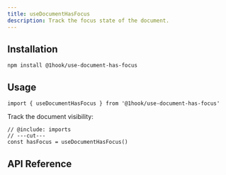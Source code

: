 ```yaml
---
title: useDocumentHasFocus
description: Track the focus state of the document.
---
```


## Installation

```package-install
npm install @1hook/use-document-has-focus
```

## Usage

```tsx twoslash include imports
import { useDocumentHasFocus } from '@1hook/use-document-has-focus'
```

Track the document visibility:

```tsx twoslash
// @include: imports
// ---cut---
const hasFocus = useDocumentHasFocus()
```

## API Reference

<AutoTypeTable
  name="UseDocumentHasFocusOptions"
  description="The options for the useDocumentHasFocus hook."
  path="packages/use-document-has-focus/src/index.ts"
/>
